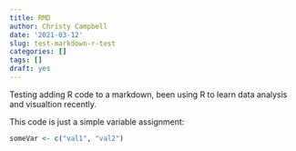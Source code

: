 ```yaml
---
title: RMD
author: Christy Campbell
date: '2021-03-12'
slug: test-markdown-r-test
categories: []
tags: []
draft: yes
---
```



Testing adding R code to a markdown, been using R to learn data analysis and visualtion
recently. 

This code is just a simple variable assignment:
```R
someVar <- c("val1", "val2")
```